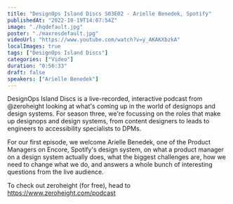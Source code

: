 ```yaml
---
title: "DesignOps Island Discs S03E02 - Arielle Benedek, Spotify"
publishedAt: "2022-10-19T14:07:54Z"
image: "./hqdefault.jpg"
poster: "./maxresdefault.jpg"
videoUrl: "https://www.youtube.com/watch?v=y_AKAKXbzkA"
localImages: true
tags: ["DesignOps Island Discs"]
categories: ["Video"]
duration: "0:56:33"
draft: false
speakers: ["Arielle Benedek"]
---
```


DesignOps Island Discs is a live-recorded, interactive podcast from @zeroheight looking at what's coming up in the world of designops and design systems. For season three, we're focussing on the roles that make up designops and design systems, from content designers to leads to engineers to accessibility specialists to DPMs.

For our first episode, we welcome Arielle Benedek, one of the Product Managers on Encore, Spotify's design system, on what a product manager on a design system actually does, what the biggest challenges are, how we need to change what we do, and answers a whole bunch of interesting questions from the live audience.

To check out zeroheight (for free), head to https://www.zeroheight.com/podcast
